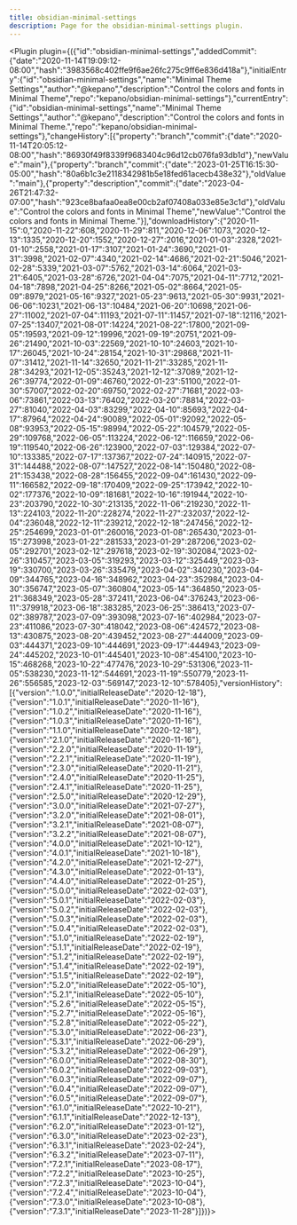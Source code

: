 ---
title: obsidian-minimal-settings
description: Page for the obsidian-minimal-settings plugin.
---


<Plugin plugin={({"id":"obsidian-minimal-settings","addedCommit":{"date":"2020-11-14T19:09:12-08:00","hash":"3983568c402ffe9f6ae26fc275c9ff6e836d418a"},"initialEntry":{"id":"obsidian-minimal-settings","name":"Minimal Theme Settings","author":"@kepano","description":"Control the colors and fonts in Minimal Theme","repo":"kepano/obsidian-minimal-settings"},"currentEntry":{"id":"obsidian-minimal-settings","name":"Minimal Theme Settings","author":"@kepano","description":"Control the colors and fonts in Minimal Theme.","repo":"kepano/obsidian-minimal-settings"},"changeHistory":[{"property":"branch","commit":{"date":"2020-11-14T20:05:12-08:00","hash":"86930f49f8339f9683404c96d12cb076fa93db1d"},"newValue":"main"},{"property":"branch","commit":{"date":"2023-01-25T16:15:30-05:00","hash":"80a6b1c3e2118342981b5e18fed61acecb438e32"},"oldValue":"main"},{"property":"description","commit":{"date":"2023-04-26T21:47:32-07:00","hash":"923ce8bafaa0ea8e00cb2af07408a033e85e3c1d"},"oldValue":"Control the colors and fonts in Minimal Theme","newValue":"Control the colors and fonts in Minimal Theme."}],"downloadHistory":{"2020-11-15":0,"2020-11-22":608,"2020-11-29":811,"2020-12-06":1073,"2020-12-13":1335,"2020-12-20":1552,"2020-12-27":2016,"2021-01-03":2328,"2021-01-10":2558,"2021-01-17":3107,"2021-01-24":3690,"2021-01-31":3998,"2021-02-07":4340,"2021-02-14":4686,"2021-02-21":5046,"2021-02-28":5339,"2021-03-07":5762,"2021-03-14":6064,"2021-03-21":6405,"2021-03-28":6726,"2021-04-04":7075,"2021-04-11":7712,"2021-04-18":7898,"2021-04-25":8266,"2021-05-02":8664,"2021-05-09":8979,"2021-05-16":9327,"2021-05-23":9613,"2021-05-30":9931,"2021-06-06":10231,"2021-06-13":10484,"2021-06-20":10698,"2021-06-27":11002,"2021-07-04":11193,"2021-07-11":11457,"2021-07-18":12116,"2021-07-25":13407,"2021-08-01":14224,"2021-08-22":17800,"2021-09-05":19593,"2021-09-12":19996,"2021-09-19":20751,"2021-09-26":21490,"2021-10-03":22569,"2021-10-10":24603,"2021-10-17":26045,"2021-10-24":28154,"2021-10-31":29868,"2021-11-07":31412,"2021-11-14":32650,"2021-11-21":33285,"2021-11-28":34293,"2021-12-05":35243,"2021-12-12":37089,"2021-12-26":39774,"2022-01-09":46760,"2022-01-23":51100,"2022-01-30":57007,"2022-02-20":69750,"2022-02-27":71681,"2022-03-06":73861,"2022-03-13":76402,"2022-03-20":78814,"2022-03-27":81040,"2022-04-03":83299,"2022-04-10":85693,"2022-04-17":87964,"2022-04-24":90089,"2022-05-01":92092,"2022-05-08":93953,"2022-05-15":98994,"2022-05-22":104579,"2022-05-29":109768,"2022-06-05":113224,"2022-06-12":116659,"2022-06-19":119540,"2022-06-26":123900,"2022-07-03":129384,"2022-07-10":133385,"2022-07-17":137367,"2022-07-24":140915,"2022-07-31":144488,"2022-08-07":147527,"2022-08-14":150480,"2022-08-21":153438,"2022-08-28":156455,"2022-09-04":161430,"2022-09-11":166582,"2022-09-18":170409,"2022-09-25":173942,"2022-10-02":177376,"2022-10-09":181681,"2022-10-16":191944,"2022-10-23":203790,"2022-10-30":213135,"2022-11-06":219230,"2022-11-13":224103,"2022-11-20":228274,"2022-11-27":232037,"2022-12-04":236048,"2022-12-11":239212,"2022-12-18":247456,"2022-12-25":254699,"2023-01-01":260016,"2023-01-08":265430,"2023-01-15":273998,"2023-01-22":281533,"2023-01-29":287206,"2023-02-05":292701,"2023-02-12":297618,"2023-02-19":302084,"2023-02-26":310457,"2023-03-05":319293,"2023-03-12":325449,"2023-03-19":330700,"2023-03-26":335479,"2023-04-02":340230,"2023-04-09":344765,"2023-04-16":348962,"2023-04-23":352984,"2023-04-30":356747,"2023-05-07":360804,"2023-05-14":364850,"2023-05-21":368349,"2023-05-28":372411,"2023-06-04":376243,"2023-06-11":379918,"2023-06-18":383285,"2023-06-25":386413,"2023-07-02":389787,"2023-07-09":393098,"2023-07-16":402984,"2023-07-23":411086,"2023-07-30":418042,"2023-08-06":424572,"2023-08-13":430875,"2023-08-20":439452,"2023-08-27":444009,"2023-09-03":444371,"2023-09-10":444691,"2023-09-17":444943,"2023-09-24":445202,"2023-10-01":445401,"2023-10-08":454100,"2023-10-15":468268,"2023-10-22":477476,"2023-10-29":531306,"2023-11-05":538230,"2023-11-12":544691,"2023-11-19":550779,"2023-11-26":556585,"2023-12-03":569147,"2023-12-10":578405},"versionHistory":[{"version":"1.0.0","initialReleaseDate":"2020-12-18"},{"version":"1.0.1","initialReleaseDate":"2020-11-16"},{"version":"1.0.2","initialReleaseDate":"2020-11-16"},{"version":"1.0.3","initialReleaseDate":"2020-11-16"},{"version":"1.1.0","initialReleaseDate":"2020-12-18"},{"version":"2.1.0","initialReleaseDate":"2020-11-16"},{"version":"2.2.0","initialReleaseDate":"2020-11-19"},{"version":"2.2.1","initialReleaseDate":"2020-11-19"},{"version":"2.3.0","initialReleaseDate":"2020-11-21"},{"version":"2.4.0","initialReleaseDate":"2020-11-25"},{"version":"2.4.1","initialReleaseDate":"2020-11-25"},{"version":"2.5.0","initialReleaseDate":"2020-12-29"},{"version":"3.0.0","initialReleaseDate":"2021-07-27"},{"version":"3.2.0","initialReleaseDate":"2021-08-01"},{"version":"3.2.1","initialReleaseDate":"2021-08-07"},{"version":"3.2.2","initialReleaseDate":"2021-08-07"},{"version":"4.0.0","initialReleaseDate":"2021-10-12"},{"version":"4.0.1","initialReleaseDate":"2021-10-18"},{"version":"4.2.0","initialReleaseDate":"2021-12-27"},{"version":"4.3.0","initialReleaseDate":"2022-01-13"},{"version":"4.4.0","initialReleaseDate":"2022-01-25"},{"version":"5.0.0","initialReleaseDate":"2022-02-03"},{"version":"5.0.1","initialReleaseDate":"2022-02-03"},{"version":"5.0.2","initialReleaseDate":"2022-02-03"},{"version":"5.0.3","initialReleaseDate":"2022-02-03"},{"version":"5.0.4","initialReleaseDate":"2022-02-03"},{"version":"5.1.0","initialReleaseDate":"2022-02-19"},{"version":"5.1.1","initialReleaseDate":"2022-02-19"},{"version":"5.1.2","initialReleaseDate":"2022-02-19"},{"version":"5.1.4","initialReleaseDate":"2022-02-19"},{"version":"5.1.5","initialReleaseDate":"2022-02-19"},{"version":"5.2.0","initialReleaseDate":"2022-05-10"},{"version":"5.2.1","initialReleaseDate":"2022-05-10"},{"version":"5.2.6","initialReleaseDate":"2022-05-15"},{"version":"5.2.7","initialReleaseDate":"2022-05-16"},{"version":"5.2.8","initialReleaseDate":"2022-05-22"},{"version":"5.3.0","initialReleaseDate":"2022-06-23"},{"version":"5.3.1","initialReleaseDate":"2022-06-29"},{"version":"5.3.2","initialReleaseDate":"2022-06-29"},{"version":"6.0.0","initialReleaseDate":"2022-08-30"},{"version":"6.0.2","initialReleaseDate":"2022-09-03"},{"version":"6.0.3","initialReleaseDate":"2022-09-07"},{"version":"6.0.4","initialReleaseDate":"2022-09-07"},{"version":"6.0.5","initialReleaseDate":"2022-09-07"},{"version":"6.1.0","initialReleaseDate":"2022-10-21"},{"version":"6.1.1","initialReleaseDate":"2022-12-13"},{"version":"6.2.0","initialReleaseDate":"2023-01-12"},{"version":"6.3.0","initialReleaseDate":"2023-02-23"},{"version":"6.3.1","initialReleaseDate":"2023-02-24"},{"version":"6.3.2","initialReleaseDate":"2023-07-11"},{"version":"7.2.1","initialReleaseDate":"2023-08-17"},{"version":"7.2.2","initialReleaseDate":"2023-10-25"},{"version":"7.2.3","initialReleaseDate":"2023-10-04"},{"version":"7.2.4","initialReleaseDate":"2023-10-04"},{"version":"7.3.0","initialReleaseDate":"2023-10-08"},{"version":"7.3.1","initialReleaseDate":"2023-11-28"}]})}></Plugin>